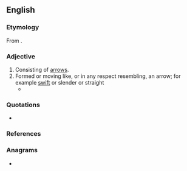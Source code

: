 ==English==

===Etymology===
From {{suffix|en|arrow|y}}.

===Adjective===
{{en-adj}}

# Consisting of [[arrow]]s.
# Formed or moving like, or in any respect resembling, an arrow; for example [[swift]] or slender or straight
#* {{quote-text|en|year=1818|author={{w|Mary Shelley}}|title=Frankenstein|passage=I saw him in his boat, which shot across the waters with an '''arrowy''' swiftness and was soon lost amidst the waves.}}

===Quotations===
* {{seeCites|en}}

===References===
{{Webster 1913}}

===Anagrams===
* {{anagrams|en|a=aorrwy|Yarrow|yarrow}}
